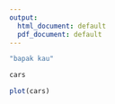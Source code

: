 ---
output:
  html_document: default
  pdf_document: default
---
```{r}
"bapak kau"
```
```{r}
cars
```

```{r}
plot(cars)
```

